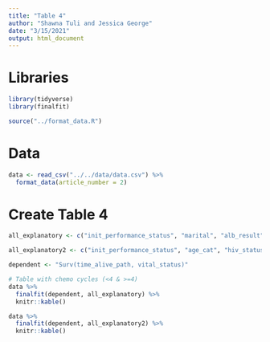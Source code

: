 ```yaml
---
title: "Table 4"
author: "Shawna Tuli and Jessica George"
date: "3/15/2021"
output: html_document
---
```


# Libraries
```r
library(tidyverse)
library(finalfit)

source("../format_data.R")
```

# Data
```r
data <- read_csv("../../data/data.csv") %>%
  format_data(article_number = 2)
```

# Create Table 4
```r
all_explanatory <- c("init_performance_status", "marital", "alb_result", "distance", "age_cat", "hiv_status", "hb_result", "combined_cancer_stage")

all_explanatory2 <- c("init_performance_status", "age_cat", "hiv_status", "hb_result", "combined_cancer_stage")

dependent <- "Surv(time_alive_path, vital_status)"

# Table with chemo cycles (<4 & >=4)
data %>%
  finalfit(dependent, all_explanatory) %>%
  knitr::kable()

data %>%
  finalfit(dependent, all_explanatory2) %>%
  knitr::kable()
```